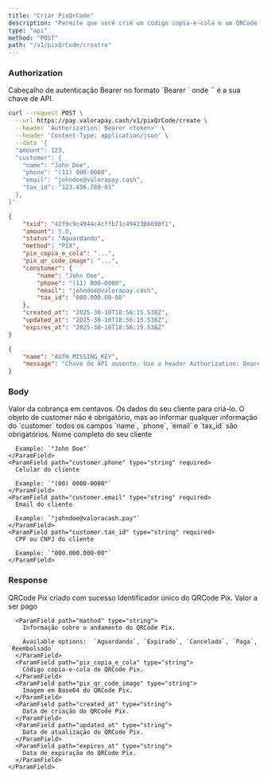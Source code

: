 ```yaml
---
title: "Criar PixQrCode"
description: "Permite que você crie um código copia-e-cola e um QRCode Pix para seu cliente fazer o pagamento."
type: "api"
method: "POST"
path: "/v1/pixQrCode/creatre"
---
```


### Authorization

<ParamField path="Authorization" type="header" type="string" required>
  Cabeçalho de autenticação Bearer no formato `Bearer <api-key>` onde `<api-key>` é a sua chave de API.
</ParamField>

<RequestExample>

```bash Criar QRCode PIX
curl --request POST \
  --url https://pay.valorapay.cash/v1/pixQrCode/create \
  --header 'Authorization: Bearer <token>' \
  --header 'Content-Type: application/json' \
  --data '{
  "amount": 123,
  "customer": {
    "name": "John Doe",
    "phone": "(11) 000-0000",
    "email": "johndoe@valorapay.cash",
    "tax_id": "123.456.789-01"
  },
}'
```

</RequestExample>

<ResponseExample>

```json 200
{ 
	"txid": "42f9c9c4944c4cffb71c4942386690f1",
	"amount": 5.0,
	"status": "Aguardando",
	"method": "PIX",
	"pix_copia_e_cola": "...",
	"pix_qr_code_image": "...",
	"constumer": {
		"name": "John Doe",
		"phone": "(11) 000-0000",
		"email": "johndoe@valorapay.cash",
		"tax_id": "000.000.00-00"
	},
	"created_at": "2025-30-10T18:56:15.538Z",
	"updated_at": "2025-30-10T18:56:15.538Z",
	"expires_at": "2025-30-10T18:56:15.538Z"
}
```


```json 401
{
	"name": "AUTH_MISSING_KEY",
	"message": "Chave de API ausente. Use o header Authorization: Bearer <API_KEY>."
}
```

</ResponseExample>

### Body

<ParamField path="amount" type="number" required>
  Valor da cobrança em centavos.
</ParamField>

<ParamField path=" customer" type="object" required>
  Os dados do seu cliente para criá-lo. O objeto de customer não é obrigatório, mas ao informar qualquer informação do `customer` todos os campos `name`, `phone`, `email` e `tax_id` são obrigatórios.

  <Accordion title="Child attributes">
    <ParamField path="customer.name" type="string" required>
      Nome completo do seu cliente

      Example: `"John Doe"`
    </ParamField>
    <ParamField path="customer.phone" type="string" required>
      Celular do cliente

      Example: `"(00) 0000-0000"`
    </ParamField>
    <ParamField path="customer.email" type="string" required>
      Email do cliente

      Example: `"johndoe@valoracash.pay"`
    </ParamField>
    <ParamField path="customer.tax_id" type="string" required>
      CPF ou CNPJ do cliente

      Example: `"000.000.000-00"`
    </ParamField>
  </Accordion>
</ParamField>

### Response

<ParamField path="response" type="object">
  QRCode Pix criado com sucesso

  <Accordion title="Child attributes">
    <ParamField path="txid" type="string">
      Identificador único do QRCode Pix.
    </ParamField>
    <ParamField path="amount" type="string">
      Valor a ser pago

      <ParamField path="mathod" type="string">
        Informação sobre o andamento do QRCode Pix.

        Available options:  `Aguardando`, `Expirado`, `Cancelado`, `Paga`, `Reembolsado`
      </ParamField>
      <ParamField path="pix_copia_e_cola" type="string">
        Código copia-e-cola do QRCode Pix.
      </ParamField>
      <ParamField path="pix_qr_code_image" type="string">
        Imagem em Base64 do QRCode Pix.
      </ParamField>
      <ParamField path="created_at" type="string">
        Data de criação do QRCode Pix.
      </ParamField>
      <ParamField path="updated_at" type="string">
        Data de atualização do QRCode Pix.
      </ParamField>
      <ParamField path="expires_at" type="string">
        Data de expiração do QRCode Pix.
      </ParamField>
    </ParamField>
  </Accordion>
</ParamField>

<ParamField path="error" type="null">
  
</ParamField>